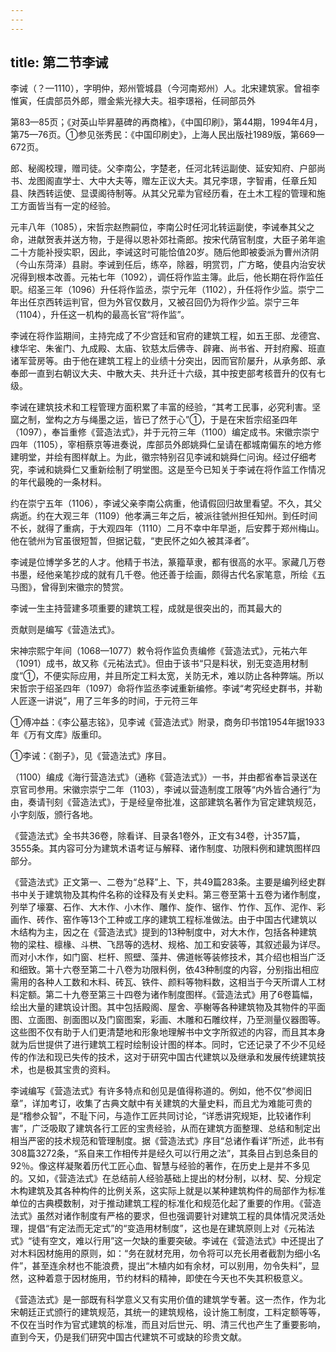 ```yaml
---
---
---
```

title: 第二节李诫
---



李诫（？—1110），字明仲，郑州管城县（今河南郑州）人。北宋建筑家。曾祖李惟寅，任虞部员外郎，赠金紫光禄大夫。祖李璟裕，任祠部员外

第83—85页；《对英山毕昇墓碑的再商榷》，《中国印刷》，第44期，1994年4月，第75—76页。①参见张秀民：《中国印刷史》，上海人民出版社1989版，第669—672页。

郎、秘阁校理，赠司徒。父李南公，字楚老，任河北转运副使、延安知府、户部尚书、龙图阁直学士、大中大夫等，赠左正议大夫。其兄李璟，字智甫，任章丘知县、陕西转运使、显谟阁待制等。从其父兄辈为官经历看，在土木工程的管理和施工方面皆当有一定的经验。

元丰八年（1085），宋哲宗赵煦嗣位，李南公时任河北转运副使，李诫奉其父之命，进献贺表并送方物，于是得以恩补郊社斋郎。按宋代荫官制度，大臣子弟年逾二十方能补授实职，因此，李诫这时可能恰值20岁。随后他即被委派为曹州济阴（今山东菏泽）县尉。李诫到任后，练卒，除器，明赏罚，广方略，使县内治安状况得到根本改善。元祐七年（1092），调任将作监主簿。此后，他长期在将作监任职。绍圣三年（1096）升任将作监丞，崇宁元年（1102），升任将作少监。崇宁二年出任京西转运判官，但为外官仅数月，又被召回仍为将作少监。崇宁三年（1104），升任这一机构的最高长官“将作监”。

李诫在将作监期间，主持完成了不少宫廷和官府的建筑工程，如五王邸、龙德宫、棣华宅、朱雀门、九成殿、太庙、钦慈太后佛寺、辟雍、尚书省、开封府廨、班直诸军营房等。由于他在建筑工程上的业绩十分突出，因而官阶屡升，从承务郎、承奉郎一直到右朝议大夫、中散大夫、共升迁十六级，其中按吏部考核晋升的仅有七级。

李诫在建筑技术和工程管理方面积累了丰富的经验，“其考工民事，必究利害。坚窳之制，堂构之方与绳墨之运，皆已了然于心”①，于是在宋哲宗绍圣四年（1097），奉旨重修《营造法式》，并于元符三年（1100）编定成书。宋徽宗崇宁四年（1105），宰相蔡京等进奏说，库部员外郎姚舜仁呈请在都城南偏东的地方修建明堂，并绘有图样献上。为此，徽宗特别召见李诫和姚舜仁问询。经过仔细考究，李诫和姚舜仁又重新绘制了明堂图。这是至今已知关于李诫在将作监工作情况的年代最晚的一条材料。

约在崇宁五年（1106），李诫父亲李南公病重，他请假回归故里看望。不久，其父病逝。约在大观三年（1109）他孝满三年之后，被派往虢州担任知州。到任时间不长，就得了重病，于大观四年（1110）二月不幸中年早逝，后安葬于郑州梅山。他在虢州为官虽很短暂，但据记载，“吏民怀之如久被其泽者”。

李诫是位博学多艺的人才。他精于书法，篆籀草隶，都有很高的水平。家藏几万卷书墨，经他亲笔抄成的就有几千卷。他还善于绘画，颇得古代名家笔意，所绘《五马图》，曾得到宋徽宗的赞赏。

李诫一生主持营建多项重要的建筑工程，成就是很突出的，而其最大的

贡献则是编写《营造法式》。

宋神宗熙宁年间（1068—1077）敕令将作监负责编修《营造法式》，元祐六年（1091）成书，故又称《元祐法式》。但由于该书“只是料状，别无变造用材制度”①，不便实际应用，并且所定工料太宽，关防无术，难以防止各种弊端。所以宋哲宗于绍圣四年（1097）命将作监丞李诫重新编修。李诫“考究经史群书，并勒人匠逐一讲说”，用了三年多的时间，于元符三年

①傅冲益：《李公墓志铭》，见李诫《营造法式》附录，商务印书馆1954年据1933年《万有文库》版重印。

①李诫：《劄子》，见《营造法式》序目。

（1100）编成《海行营造法式》（通称《营造法式》）一书，并由都省奉旨录送在京官司参用。宋徽宗崇宁二年（1103），李诫以营造制度工限等“内外皆合通行”为由，奏请刊刻《营造法式》，于是经皇帝批准，这部建筑名著作为官定建筑规范，小字刻版，颁行各地。

《营造法式》全书共36卷，除看详、目录各1卷外，正文有34卷，计357篇，3555条。其内容可分为建筑术语考证与解释、诸作制度、功限料例和建筑图样四部分。

《营造法式》正文第一、二卷为“总释”上、下，共49篇283条。主要是编列经史群书中关于建筑物及其构件名称的诠释及有关史料。第三卷至第十五卷为诸作制度，列举了壕寨、石作、大木作、小木作、雕作、旋作、锯作、竹作、瓦作、泥作、彩画作、砖作、窑作等13个工种或工序的建筑工程标准做法。由于中国古代建筑以木结构为主，因之在《营造法式》提到的13种制度中，对大木作，包括各种建筑物的梁柱、檩椽、斗栱、飞昂等的选材、规格、加工和安装等，其叙述最为详尽。而对小木作，如门窗、栏杆、照壁、藻井、佛道帐等装修技术，其介绍也相当广泛和细致。第十六卷至第二十八卷为功限料例，依43种制度的内容，分别指出相应需用的各种人工数和木料、砖瓦、铁件、颜料等物料数，这相当于今天所谓人工材料定额。第二十九卷至第三十四卷为诸作制度图样。《营造法式》用了6卷篇幅，绘出大量的建筑设计图。其中包括殿阁、屋舍、亭榭等各种建筑物及其物件的平面图、立面图、剖面图以及门窗图案，彩画、木雕和石雕纹样，乃至测量仪器图等。这些图不仅有助于人们更清楚地和形象地理解书中文字所叙述的内容，而且其本身就为后世提供了进行建筑工程时绘制设计图的样本。同时，它还记录了不少不见经传的作法和现已失传的技术，这对于研究中国古代建筑以及继承和发展传统建筑技术，也是极其宝贵的资料。

李诫编写《营造法式》有许多特点和创见是值得称道的。例如，他不仅“参阅旧章”，详加考订，收集了古典文献中有关建筑的大量史料，而且尤为难能可贵的是“稽参众智”，不耻下问，与造作工匠共同讨论，“详悉讲究规矩，比较诸作利害”，广泛吸取了建筑各行工匠的宝贵经验，从而在建筑方面整理、总结和制定出相当严密的技术规范和管理制度。据《营造法式》序目“总诸作看详”所述，此书有308篇3272条，“系自来工作相传并是经久可以行用之法”，其条目占到总条目的92％。像这样凝聚着历代工匠心血、智慧与经验的著作，在历史上是并不多见的。又如，《营造法式》在总结前人经验基础上提出的材分制，以材、契、分规定木构建筑及其各种构件的比例关系，这实际上就是以某种建筑构件的局部作为标准单位的古典模数制，对于推动建筑工程的标准化和规范化起了重要的作用。《营造法式》虽然对诸作制度有严格的要求，但也强调要针对建筑工程的具体情况灵活处理，提倡“有定法而无定式”的“变造用材制度”，这也是在建筑原则上对《元祐法式》“徒有空文，难以行用”这一欠缺的重要突破。李诫在《营造法式》中还提出了对木料因材施用的原则，如：“务在就材充用，勿令将可以充长用者截割为细小名件”，甚至连余材也不能浪费，提出“木植内如有余材，可以别用，勿令失料”，显然，这种着意于因材施用，节约材料的精神，即使在今天也不失其积极意义。

《营造法式》是一部既有科学意义又有实用价值的建筑学专著。这一杰作，作为北宋朝廷正式颁行的建筑规范，其统一的建筑规格，设计施工制度，工料定额等等，不仅在当时作为官式建筑的标准，而且对后世元、明、清三代也产生了重要影响，直到今天，仍是我们研究中国古代建筑不可或缺的珍贵文献。